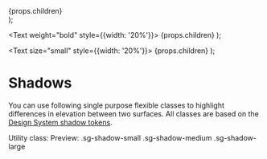 
  <div
    style={{
      display: 'flex',
      marginBottom: '50px',
      textAlign: 'left',
      alignItems: 'center',
    }}
  >
    {props.children}
  </div>
);

  <Text weight="bold" style={{width: '20%'}}>
    {props.children}
  </Text>
);

  <Text size="small" style={{width: '20%'}}>
    {props.children}
  </Text>
);

<Meta title="Utilities/Shadows" />

# Shadows

You can use following single purpose flexible classes to highlight differences in elevation between two surfaces. All classes are based on the [Design System shadow tokens](/story/foundation-✨-shadows--page).

<Row>
  <ColumnTitle>Utility class:</ColumnTitle>
  <ColumnTitle>Preview:</ColumnTitle>
</Row>
<Row>
  <Cell>.sg-shadow-small</Cell>
  <Box className="sg-shadow" padding="xl" style={{width: 'auto'}} />
</Row>
<Row>
  <Cell>.sg-shadow-medium</Cell>
  <Box className="sg-shadow-medium" padding="xl" style={{width: 'auto'}} />
</Row>
<Row>
  <Cell>.sg-shadow-large</Cell>
  <Box className="sg-shadow-large" padding="xl" style={{width: 'auto'}} />
</Row>
